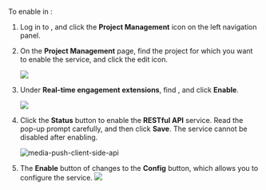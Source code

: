 
To enable <Vg k="MPUSH" /> in <Vg k="CONSOLE" />:

1. Log in to <Link to="{{Global.AGORA_CONSOLE_URL}}"><Vg k="CONSOLE" /></Link>, and click the **Project Management** icon on the left navigation panel.

2. On the **Project Management** page, find the project for which you want to enable the <Vg k="MPUSH" /> service, and click the edit icon.

    <img src="https://web-cdn.agora.io/docs-files/1637660034129"/>

3. Under **Real-time engagement extensions**, find **<Vg k="MPUSH" />**, and click **Enable**.

    <img src="https://web-cdn.agora.io/docs-files/1661509060968"/>

4. Click the **Status** button to enable the <Vg k="MPUSH" /> **RESTful API** service. Read the pop-up prompt carefully, and then click **Save**. <Admonition type="info">The service cannot be disabled after enabling. </Admonition>

    ![media-push-client-side-api](/images/media-push/media-push-client-side-api.png)

5. The **Enable** button of **<Vg k="MPUSH" />** changes to the **Config** button, which allows you to configure the <Vg k="MPUSH" /> service.
    <img src="https://web-cdn.agora.io/docs-files/1661509305442"/>
